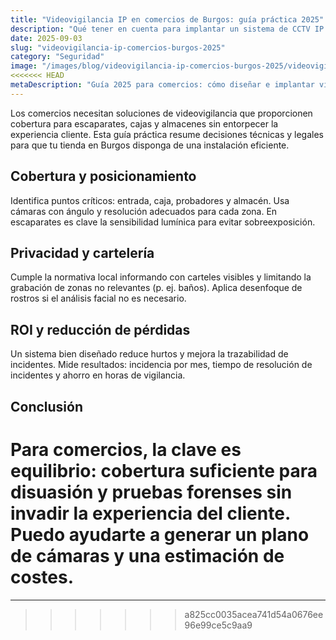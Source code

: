 ```yaml
---
title: "Videovigilancia IP en comercios de Burgos: guía práctica 2025"
description: "Qué tener en cuenta para implantar un sistema de CCTV IP en tiendas: cobertura, privacidad y ROI."
date: 2025-09-03
slug: "videovigilancia-ip-comercios-burgos-2025"
category: "Seguridad"
image: "/images/blog/videovigilancia-ip-comercios-burgos-2025/videovigilancia-ip-comercios-burgos-2025-hero-001.webp"
<<<<<<< HEAD
metaDescription: "Guía 2025 para comercios: cómo diseñar e implantar videovigilancia IP que proteja mercancía y respete la privacidad de clientes en Burgos."
---
```


Los comercios necesitan soluciones de videovigilancia que proporcionen cobertura para escaparates, cajas y almacenes sin entorpecer la experiencia cliente. Esta guía práctica resume decisiones técnicas y legales para que tu tienda en Burgos disponga de una instalación eficiente.

## Cobertura y posicionamiento

Identifica puntos críticos: entrada, caja, probadores y almacén. Usa cámaras con ángulo y resolución adecuados para cada zona. En escaparates es clave la sensibilidad lumínica para evitar sobreexposición.

## Privacidad y cartelería

Cumple la normativa local informando con carteles visibles y limitando la grabación de zonas no relevantes (p. ej. baños). Aplica desenfoque de rostros si el análisis facial no es necesario.

## ROI y reducción de pérdidas

Un sistema bien diseñado reduce hurtos y mejora la trazabilidad de incidentes. Mide resultados: incidencia por mes, tiempo de resolución de incidentes y ahorro en horas de vigilancia.

## Conclusión

Para comercios, la clave es equilibrio: cobertura suficiente para disuasión y pruebas forenses sin invadir la experiencia del cliente. Puedo ayudarte a generar un plano de cámaras y una estimación de costes.
=======
---
>>>>>>> a825cc0035acea741d54a0676ee96e99ce5c9aa9
